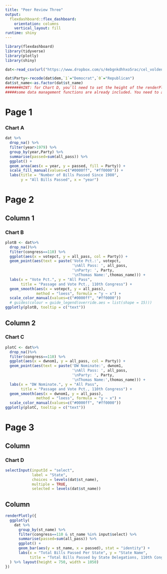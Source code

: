 ---
title: "Peer Review Three"
output: 
  flexdashboard::flex_dashboard:
    orientation: columns
    vertical_layout: fill
runtime: shiny
---

```{r setup, include=FALSE}
library(flexdashboard)
library(tidyverse)
library(plotly)
library(shiny)

dat<-read_csv(url("https://www.dropbox.com/s/4ebgnkdhhxo5rac/cel_volden_wiseman%20_coursera.csv?raw=1"))

dat$Party<-recode(dat$dem,`1`="Democrat",`0`="Republican")
dat$st_name<-as.factor(dat$st_name)
#######HINT: for Chart D, you'll need to set the height of the renderPlot, using the height argument. Try a value of 750.
#####some data management functions are already included. You need to add the visualization functions.
```


Page 1
======

### Chart A


```{r}
dat %>% 
  drop_na() %>%
  filter(year>1979) %>% 
  group_by(year,Party) %>% 
  summarise(passed=sum(all_pass)) %>% 
  ggplot() +
  geom_area(aes(x = year, y = passed, fill = Party)) +
  scale_fill_manual(values=c("#0000ff", "#ff0000")) +
  labs(title = "Number of Bills Passed Since 1980",
       y = "All Bills Passed", x = "year")
```

Page 2
======

Column 1
--------


### Chart B

```{r}
plotB <- dat%>%
  drop_na()%>%
  filter(congress==110) %>%
  ggplot(aes(x = votepct, y = all_pass, col = Party)) +
  geom_point(aes(text = paste('Vote Pct.:', votepct, 
                              '\nAll Pass: ', all_pass,
                              '\nParty: ', Party, 
                              '\nThomas Name:',thomas_name))) +
  labs(x = "Vote Pct.", y = "All Pass", 
       title = "Passage and Vote Pct., 110th Congress") +
  geom_smooth(aes(x = votepct, y = all_pass), 
              method = "loess", formula = "y ~ x") +
  scale_color_manual(values=c("#0000ff", "#ff0000"))
  # guides(colour = guide_legend(override.aes = list(shape = 15)))
ggplotly(plotB, tooltip = c("text"))
```

Column 2
---------


### Chart C

```{r}
plotC <- dat%>%
  drop_na()%>%
  filter(congress==110) %>%
  ggplot(aes(x = dwnom1, y = all_pass, col = Party)) +
  geom_point(aes(text = paste('DW Nominate:', dwnom1, 
                              '\nAll Pass: ', all_pass,
                              '\nParty: ', Party, 
                              '\nThomas Name:',thomas_name))) +
  labs(x = "DW Nominate.", y = "All Pass", 
       title = "Passage and Vote Pct., 110th Congress") +
  geom_smooth(aes(x = dwnom1, y = all_pass), 
              method = "loess", formula = "y ~ x") +
  scale_color_manual(values=c("#0000ff", "#ff0000")) 
ggplotly(plotC, tooltip = c("text"))
```

Page 3
======



Column {.sidebar}
-----------------

### Chart D

```{r}
selectInput(inputId = "select", 
            label = "State",
            choices = levels(dat$st_name), 
            multiple = TRUE,
            selected = levels(dat$st_name))
```


Column
-----

```{r}
renderPlotly({
  ggplotly(
    dat %>%
      group_by(st_name) %>%
      filter(congress==110 & st_name %in% input$select) %>%
      summarise(passed=sum(all_pass)) %>%
      ggplot() +
      geom_bar(aes(y = st_name, x = passed), stat = "identity") +
      labs(x = "Total Bills Passed Per State", y = "State Name",
           title = "Total Bills Passed by State Delegations, 110th Congress")
  ) %>% layout(height = 750, width = 1050)
})
```